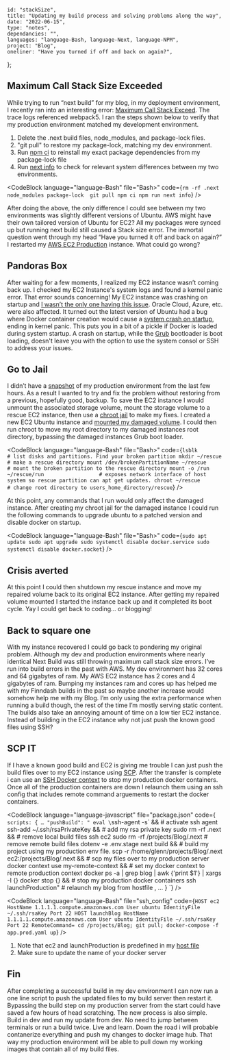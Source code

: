 
    id: "stackSize",
    title: "Updating my build process and solving problems along the way",
    date: "2022-06-15",
    type: "notes",
    dependancies: "",
    languages: "language-Bash, language-Next, language-NPM",
    project: "Blog",
    oneliner: "Have you turned if off and back on again?",
};

## Maximum Call Stack Size Exceeded

While trying to run “next build” for my blog, in my deployment environment, I recently ran into an interesting error: [Maximum Call Stack Exceed](https://github.com/vercel/next.js/discussions/30785).
The trace logs referenced webpack5. I ran the steps shown below to verify that my production environment matched my development environment.

1. Delete the .next build files, node_modules, and package-lock files.
2. "git pull" to restore my package-lock, matching my dev environment.
3. Run [npm ci](https://docs.npmjs.com/cli/v8/commands/npm-ci) to reinstall my exact package dependencies from my package-lock file
4. Run [next info](https://nextjs.org/docs/api-reference/cli#info) to check for relevant system differences between my two environments.

<CodeBlock
    language="language-Bash"
    file="Bash>"
    code={`
        rm -rf .next node_modules package-lock 
        git pull
        npm ci
        npm run next info
    `}
/>

After doing the above, the only difference I could see between my two environments was slightly different versions of Ubuntu.
AWS might have their own tailored version of Ubuntu for EC2? All my packages were synced up but running next build still caused a Stack size error.
The immortal question went through my head “Have you turned it off and back on again?”
I restarted my [AWS EC2 Production](https://aws.amazon.com/pm/ec2/) instance. What could go wrong?

## Pandoras Box

After waiting for a few moments, I realized my EC2 instance wasn’t coming back up.
I checked my EC2 Instance's system logs and found a kernel panic error. That error sounds concerning! My EC2 instance was crashing on startup
and [I wasn’t the only one having this issue](https://bugs.launchpad.net/ubuntu/+source/linux-aws-5.13/+bug/1977919).
Oracle Cloud, Azure, etc. were also affected. It turned out the latest version of Ubuntu had a bug where Docker container
creation would cause a [system crash on startup](https://bugs.launchpad.net/ubuntu/+source/linux-aws-5.13/+bug/1977919), ending in kernel panic. This puts you in a bit of a pickle if Docker is loaded during system startup.
A crash on startup, while the [Grub](https://help.ubuntu.com/community/Grub2) bootloader is boot loading, doesn't leave you with the option to use the
system consol or SSH to address your issues.

## Go to Jail

I didn’t have a [snapshot](https://docs.aws.amazon.com/AWSEC2/latest/UserGuide/EBSSnapshots.html) of my production environment from the last
few hours. As a result I wanted to try and fix the problem without restoring from a previous, hopefully good, backup.
To save the EC2 instance I would unmount the associated storage volume, mount the storage volume to a rescue
EC2 instance, then use a [chroot jail](https://phoenixnap.com/kb/chroot-jail) to make my fixes. I created a new EC2 Ubuntu instance and
[mounted my damaged volume](https://devopscube.com/mount-ebs-volume-ec2-instance/).
I could then run chroot to move my root directory to my damaged instances root directory, bypassing the damaged instances Grub boot loader.

<CodeBlock
    language="language-Bash"
    file="Bash>"
    code={`
        lsblk 						                # list disks and partitions. Find your broken partition
        mkdir ~/rescue 					            # make a rescue directory
        mount /dev/brokenPartitionName ~/rescue 	# mount the broken partition to the rescue directory
        mount -o /run ~/rescue/run			        # exposes network interface of host system so rescue partition can apt get updates.
        chroot ~/rescue                             # change root directory to users_home_directory/rescue
    `}
/>

At this point, any commands that I run would only affect the damaged instance.
After creating my chroot jail for the damaged instance I could run the following
commands to upgrade ubuntu to a patched version and disable docker on startup.

<CodeBlock
    language="language-Bash"
    file="Bash>"
    code={`
        sudo apt update
        sudo apt upgrade
        sudo systemctl disable docker.service
        sudo systemctl disable docker.socket
    `}
/>

## Crisis averted

At this point I could then shutdown my rescue instance and move my repaired volume back to
its original EC2 instance. After getting my repaired volume mounted I started
the instance back up and it completed its boot cycle. Yay I could get back to coding... or blogging!

## Back to square one

With my instance recovered I could go back to pondering my original problem.
Although my dev and production environments where nearly identical Next Build was
still throwing maximum call stack size errors. I’ve run into build errors in the past with AWS.
My dev environment has 32 cores and 64 gigabytes of ram. My AWS EC2 instance has 2 cores and 4 gigabytes of ram.
Bumping my instances ram and cores up has helped me with my Finndash builds in the past so maybe another increase
would somehow help me with my Blog. I’m only using the extra performance when running a build though, the rest of the
time I’m mostly serving static content. The builds also take an annoying amount of time on a low tier EC2 instance.
Instead of building in the EC2 instance why not just push the known good files using SSH?

## SCP IT

If I have a known good build and EC2 is giving me trouble I can just push the build files over
to my EC2 instance using [SCP](https://linuxize.com/post/how-to-use-scp-command-to-securely-transfer-files/).
After the transfer is complete i can use an [SSH Docker context](https://docs.docker.com/engine/security/protect-access/#use-ssh-to-protect-the-docker-daemon-socket)
to stop my production docker containers.
Once all of the production containers are down I relaunch them using an ssh config that includes remote command arguements to restart the docker containers.

<CodeBlock
    language="language-javascript"
    file="package.json"
    code={`
        scripts: {
            …
            "pushBuild": "
                eval \`ssh-agent -s\` &&                                                          # activate ssh agent 
                ssh-add ~/.ssh/rsaPrivateKey &&                                                 # add my rsa private key
                sudo rm -rf .next &&                                                            # remove local build files
                ssh ec2 sudo rm -rf /projects/Blog/.next                                        # remove remote build files
                dotenv -e .env.stage next build &&                                              # build my project using my production env file.
                scp -r /home/glenn/projects/Blog/.next ec2:/projects/Blog/.next &&              # scp my files over to my production server
                docker context use my-remote-context &&                                         # set my docker context to remote production context
                docker ps -a | grep blog | awk {'print \$1'} | xargs -I {} docker stop {} &&     # stop my production docker containers
                ssh launchProduction"                                                           # relaunch my blog from hostfile
            ,
            …
        }
    `}
/>

<CodeBlock
    language="language-Bash"
    file="ssh_config"
    code={`
    HOST ec2
        HostName 1.1.1.1.compute.amazonaws.com
        User ubuntu
        IdentityFile ~/.ssh/rsaKey
        Port 22
    HOST launchBlog
        HostName 1.1.1.1.compute.amazonaws.com
        User ubuntu
        IdentityFile ~/.ssh/rsaKey
        Port 22
        RemoteCommand= cd /projects/Blog; git pull; docker-compose -f app.prod.yaml up
    `}
/>

1. Note that ec2 and launchProduction is predefined in my [host file](<https://en.wikipedia.org/wiki/Hosts_(file)>)
2. Make sure to update the name of your docker server

## Fin

After completing a successful build in my dev environment I can now run a one line script to push the updated files to my build server then restart it.
Bypassing the build step on my production server from the start could have saved a few hours of head scratching. The new process is also simple. Build in dev
and run my update from dev. No need to jump between terminals or run a build twice. Live and learn. Down the road i will probable contanerize everything and push my changes to docker image hub.
That way my production environment will be able to pull down my working images that contain all of my build files.
